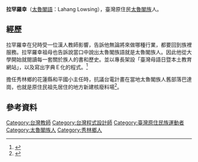 '''拉罕羅幸'''（[[太魯閣語|太魯閣語]]：Lahang Lowsing），臺灣原住民[[太魯閣族|太魯閣族]]人。

== 經歷 ==
拉罕羅幸在兒時受一位漢人教師影響，告訴他無論將來做哪種行業，都要回到族裡服務。拉罕羅幸祖母也告訴說當口中說出太魯閣族語就是太魯閣族人。因此他從大學開始就閱讀每一套關於族人的書和歷史。並以專長架設「臺灣母語日暨本土教育網站」，以及寫出字典Ｅ化的程式。<ref name="詹芳雅">{{Cite news|url=http://www.eastnews.tw/index.php?option=com_content&view=article&id=14174:2011-09-27-17-32-08&catid=34:focus&Itemid=54|title=拉罕羅幸以電腦專長傳承族語|author=詹芳雅|language=zh-tw|publisher=《東方報》|date=2011-09-28|accessdate=2016-09-17|archive-url=https://web.archive.org/web/20160918011355/http://www.eastnews.tw/index.php?option=com_content&view=article&id=14174:2011-09-27-17-32-08&catid=34:focus&Itemid=54|archive-date=2016-09-18|dead-url=yes}}</ref>

擔任秀林鄉的花蓮縣和平國小主任時，抗議台電計畫在當地太魯閣族人舊部落巴達崗，也就是原住民祖先居住的地方新建核廢料場<ref name="趙瑜婷">{{Cite news|url=http://www.mdnkids.com/news/?Serial_NO=78144|title=向核廢料說不　花蓮誓守聖地|author=趙瑜婷|language=zh-tw|publisher=《國語日報》|date=2012-04-18|accessdate=2016-09-17|archive-date=2016-09-19|archive-url=https://web.archive.org/web/20160919015528/http://www.mdnkids.com/news/?Serial_NO=78144|dead-url=no}}</ref>。

== 參考資料 ==
{{REFLIST}}

{{臺灣社會運動|原住民族運動}}
[[Category:台灣教師|Category:台灣教師]]
[[Category:台灣程式設計師|Category:台灣程式設計師]]
[[Category:臺灣原住民族運動者|Category:臺灣原住民族運動者]]
[[Category:太魯閣族人|Category:太魯閣族人]]
[[Category:秀林鄉人|Category:秀林鄉人]]